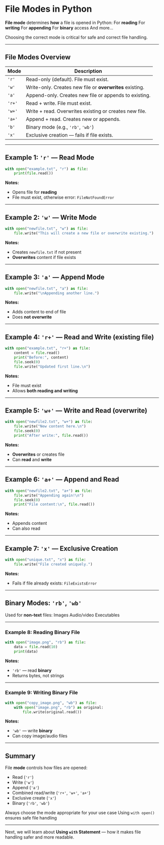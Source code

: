 # File Modes in Python

**File mode** determines **how** a file is opened in Python:
For **reading**
For **writing**
For **appending**
For **binary** access
And more...

Choosing the correct mode is critical for safe and correct file handling.

---

## File Modes Overview

| Mode   | Description                                              |
| ------ | -------------------------------------------------------- |
| `'r'`  | Read-only (default). File must exist.                    |
| `'w'`  | Write-only. Creates new file or **overwrites** existing. |
| `'a'`  | Append-only. Creates new file or appends to existing.    |
| `'r+'` | Read + write. File must exist.                           |
| `'w+'` | Write + read. Overwrites existing or creates new file.   |
| `'a+'` | Append + read. Creates new or appends.                   |
| `'b'`  | Binary mode (e.g., `'rb'`, `'wb'`)                       |
| `'x'`  | Exclusive creation — fails if file exists.               |

---

## Example 1: `'r'` — Read Mode

```python filename="file_mode_r.py" {2, 3, 4, 5}
with open("example.txt", "r") as file:
    print(file.read())
```

**Notes:**

- Opens file for **reading**
- File must exist, otherwise error:
  `FileNotFoundError`

---

## Example 2: `'w'` — Write Mode

```python filename="file_mode_w.py" {2, 3, 4, 5}
with open("newfile.txt", "w") as file:
    file.write("This will create a new file or overwrite existing.")
```

**Notes:**

- Creates `newfile.txt` if not present
- **Overwrites** content if file exists

---

## Example 3: `'a'` — Append Mode

```python filename="file_mode_a.py" {2, 3, 4}
with open("newfile.txt", "a") as file:
    file.write("\nAppending another line.")
```

**Notes:**

- Adds content to end of file
- Does **not overwrite**

---

## Example 4: `'r+'` — Read and Write (existing file)

```python filename="file_mode_rplus.py" {2, 3, 4, 5, 6, 7}
with open("example.txt", "r+") as file:
    content = file.read()
    print("Before:", content)
    file.seek(0)
    file.write("Updated first line.\n")
```

**Notes:**

- File must exist
- Allows **both reading and writing**

---

## Example 5: `'w+'` — Write and Read (overwrite)

```python filename="file_mode_wplus.py" {2, 3, 4, 5}
with open("newfile2.txt", "w+") as file:
    file.write("New content here.\n")
    file.seek(0)
    print("After write:", file.read())
```

**Notes:**

- **Overwrites** or creates file
- Can **read** and **write**

---

## Example 6: `'a+'` — Append and Read

```python filename="file_mode_aplus.py" {2, 3, 4, 5, 6}
with open("newfile2.txt", "a+") as file:
    file.write("Appending again!\n")
    file.seek(0)
    print("File content:\n", file.read())
```

**Notes:**

- Appends content
- Can also read

---

## Example 7: `'x'` — Exclusive Creation

```python filename="file_mode_x.py" {2, 3, 4, 5}
with open("unique.txt", "x") as file:
    file.write("File created uniquely.")
```

**Notes:**

- Fails if file already exists:
  `FileExistsError`

---

## Binary Modes: `'rb'`, `'wb'`

Used for **non-text** files:
Images
Audio/video
Executables

---

### Example 8: Reading Binary File

```python filename="file_mode_rb.py" {2, 3, 4, 5}
with open("image.png", "rb") as file:
    data = file.read(10)
    print(data)
```

**Notes:**

- `'rb'` — read **binary**
- Returns bytes, not strings

---

### Example 9: Writing Binary File

```python filename="file_mode_wb.py" {2, 3, 4, 5}
with open("copy_image.png", "wb") as file:
    with open("image.png", "rb") as original:
        file.write(original.read())
```

**Notes:**

- `'wb'` — write **binary**
- Can copy image/audio files

---

## Summary

File **mode** controls how files are opened:

- Read (`'r'`)
- Write (`'w'`)
- Append (`'a'`)
- Combined read/write (`'r+'`, `'w+'`, `'a+'`)
- Exclusive create (`'x'`)
- Binary (`'rb'`, `'wb'`)

Always choose the mode appropriate for your use case
Using `with open()` ensures safe file handling

---

Next, we will learn about **Using `with` Statement** — how it makes file handling safer and more readable.

